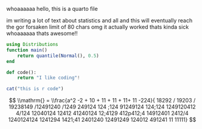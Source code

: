 whoaaaaaa
hello, this is a quarto file

im writing a lot of text about statistics and all and this will eventually reach
the gor forsaken limit of 80 chars omg it actually worked thats kinda sick
whoaaaaaa thats awesome!!

```julia
using Distributions
function main()
    return quantile(Normal(), 0.5)
end


```

```python
def code():
    return "I like coding"!
```

```r
cat("this is r code")
```

$$
\\mathrm{} = \\frac{a^2 -2 + 10 + 11 + 11 + 11+ 11 -224}{ 18292 / 19203 / 19238149
/12491240 /1249 249124 124 ;124 91249124 124;124 1249120412 4/124 12040124 12412
41240124 12;4129 412p412;4 14912401 2412/4 1240124124 1241294 1421;41 2401240
12491249 124012 491241 11
11111}
$$
